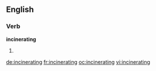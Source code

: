 ==English==

===Verb===
'''incinerating'''

# {{present participle of|[[incinerate]]}}

[[de:incinerating]]
[[fr:incinerating]]
[[oc:incinerating]]
[[vi:incinerating]]